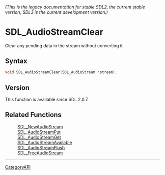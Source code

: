 ====== (This is the legacy documentation for stable SDL2, the current stable version; SDL3 is the current development version.) ======
= SDL_AudioStreamClear =

Clear any pending data in the stream without converting it 

== Syntax ==

<syntaxhighlight lang='c'>
void SDL_AudioStreamClear(SDL_AudioStream *stream);
</syntaxhighlight>

== Version ==

This function is available since SDL 2.0.7.

== Related Functions ==

:[[SDL_NewAudioStream]]
:[[SDL_AudioStreamPut]]
:[[SDL_AudioStreamGet]]
:[[SDL_AudioStreamAvailable]]
:[[SDL_AudioStreamFlush]]
:[[SDL_FreeAudioStream]]

----
[[CategoryAPI]]


